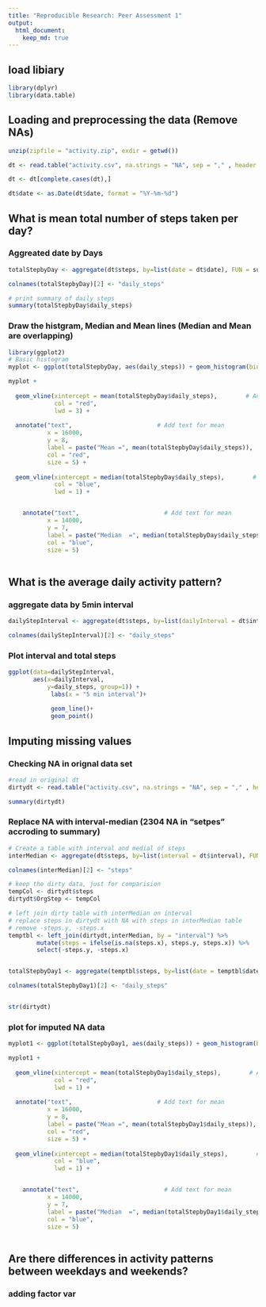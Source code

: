 ```yaml
---
title: "Reproducible Research: Peer Assessment 1"
output: 
  html_document:
    keep_md: true
---
```

## load libiary

```r

library(dplyr)
library(data.table)

```


## Loading and preprocessing the data (Remove NAs)

```r

unzip(zipfile = "activity.zip", exdir = getwd())

dt <- read.table("activity.csv", na.strings = "NA", sep = "," , header = T)

dt <- dt[complete.cases(dt),]

dt$date <- as.Date(dt$date, format = "%Y-%m-%d")


```


## What is mean total number of steps taken per day?

### Aggreated date by Days

```r
totalStepbyDay <- aggregate(dt$steps, by=list(date = dt$date), FUN = sum)

colnames(totalStepbyDay)[2] <- "daily_steps"

# print summary of daily steps
summary(totalStepbyDay$daily_steps)

```
### Draw the histgram, Median and Mean lines (Median and Mean are overlapping)

```r
library(ggplot2)
# Basic histogram
myplot <- ggplot(totalStepbyDay, aes(daily_steps)) + geom_histogram(binwidth=2000)

myplot + 
  
  geom_vline(xintercept = mean(totalStepbyDay$daily_steps),        # Add line for mean
             col = "red",
             lwd = 3) + 
  
  annotate("text",                        # Add text for mean
           x = 16000,
           y = 8,
           label = paste("Mean =", mean(totalStepbyDay$daily_steps)),
           col = "red",
           size = 5) + 
  
  geom_vline(xintercept = median(totalStepbyDay$daily_steps),        # Add line for mean
             col = "blue",
             lwd = 1) +


    annotate("text",                        # Add text for mean
           x = 14000,
           y = 7,
           label = paste("Median  =", median(totalStepbyDay$daily_steps),"(Media and Mean overlaps)"),
           col = "blue",
           size = 5)
  

```


## What is the average daily activity pattern?

### aggregate data by 5min interval 

```r
dailyStepInterval <- aggregate(dt$steps, by=list(dailyInterval = dt$interval), FUN = sum)

colnames(dailyStepInterval)[2] <- "daily_steps"

```

### Plot interval and total steps

```r
ggplot(data=dailyStepInterval, 
       aes(x=dailyInterval, 
           y=daily_steps, group=1)) +
            labs(x = "5 min interval")+
  
            geom_line()+
            geom_point()

```



## Imputing missing values

### Checking NA in orignal data set

```r

#read in original dt
dirtydt <- read.table("activity.csv", na.strings = "NA", sep = "," , header = T)

summary(dirtydt)

```


### Replace NA with interval-median (2304 NA in "setpes" accroding to summary)

```r

# Create a table with interval and medial of steps 
interMedian <- aggregate(dt$steps, by=list(interval = dt$interval), FUN = median)

colnames(interMedian)[2] <- "steps"

# keep the dirty data, just for comparision
tempCol <- dirtydt$steps
dirtydt$OrgStep <- tempCol

# left join dirty table with interMedian on interval
# replace steps in dirtydt with NA with steps in interMedian table
# remove -steps.y, -steps.x 
temptbl <- left_join(dirtydt,interMedian, by = "interval") %>% 
        mutate(steps = ifelse(is.na(steps.x), steps.y, steps.x)) %>%
        select(-steps.y, -steps.x) 


totalStepbyDay1 <- aggregate(temptbl$steps, by=list(date = temptbl$date), FUN = sum)

colnames(totalStepbyDay1)[2] <- "daily_steps"


str(dirtydt)

```


### plot for imputed NA data
```r

myplot1 <- ggplot(totalStepbyDay1, aes(daily_steps)) + geom_histogram(binwidth=2000)

myplot1 + 
  
  geom_vline(xintercept = mean(totalStepbyDay1$daily_steps),        # Add line for mean
             col = "red",
             lwd = 1) + 
  
  annotate("text",                        # Add text for mean
           x = 16000,
           y = 8,
           label = paste("Mean =", mean(totalStepbyDay1$daily_steps)),
           col = "red",
           size = 5) + 
  
  geom_vline(xintercept = median(totalStepbyDay1$daily_steps),        # Add line for mean
             col = "blue",
             lwd = 1) +


    annotate("text",                        # Add text for mean
           x = 14000,
           y = 7,
           label = paste("Median  =", median(totalStepbyDay1$daily_steps),"(Media and Mean overlaps)"),
           col = "blue",
           size = 5)
  

```



## Are there differences in activity patterns between weekdays and weekends?

### adding factor var
